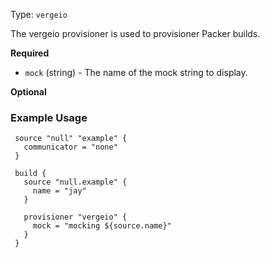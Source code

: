 Type: `vergeio`

<!--
  Include a short description about the provisioner. This is a good place
  to call out what the provisioner does, and any additional text that might
  be helpful to a user. See https://www.packer.io/docs/provisioners/null
-->

The vergeio provisioner is used to provisioner Packer builds.

<!-- Provisioner Configuration Fields -->

**Required**

- `mock` (string) - The name of the mock string to display.

<!--
  Optional Configuration Fields

  Configuration options that are not required or have reasonable defaults
  should be listed under the optionals section. Defaults values should be
  noted in the description of the field
-->

**Optional**

<!--
  A basic example on the usage of the provisioner. Multiple examples
  can be provided to highlight various configurations.

-->

### Example Usage

```hcl
 source "null" "example" {
   communicator = "none"
 }

 build {
   source "null.example" {
     name = "jay"
   }

   provisioner "vergeio" {
     mock = "mocking ${source.name}"
   }
 }
```
